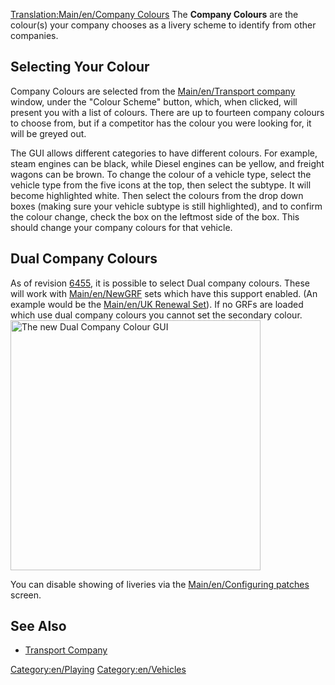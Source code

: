 [[Translation:Main/en/Company Colours]]
The '''Company Colours''' are the colour(s) your company chooses as a livery scheme to identify from other companies.

==Selecting Your Colour==
Company Colours are selected from the [[Main/en/Transport company]] window, under the "Colour Scheme" button, which, when clicked, will present you with a list of colours. There are up to fourteen company colours to choose from, but if a competitor has the colour you were looking for, it will be greyed out.

The GUI allows different categories to have different colours. For example, steam engines can be black, while Diesel engines can be yellow, and freight wagons can be brown. To change the colour of a vehicle type, select the vehicle type from the five icons at the top, then select the subtype. It will become highlighted white. Then select the colours from the drop down boxes (making sure your vehicle subtype is still highlighted), and to confirm the colour change, check the box on the leftmost side of the box. This should change your company colours for that vehicle.

==Dual Company Colours==
As of revision [[Main/en/Nightly build|6455]], it is possible to select Dual company colours. These will work with [[Main/en/NewGRF]] sets which have this support enabled. (An example would be the [[Main/en/UK Renewal Set]]). If no GRFs are loaded which use dual company colours you cannot set the secondary colour.
[[File:en/Dualcompanycolours.png|thumb|400px|center|The new Dual Company Colour GUI]]

You can disable showing of liveries via the [[Main/en/Configuring patches]] screen.

==See Also==
*[[Main/en/Transport company|Transport Company]]

[[Category:en/Playing]]
[[Category:en/Vehicles]]